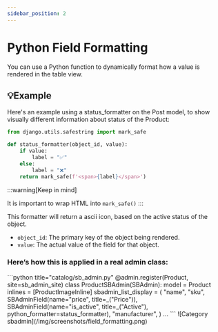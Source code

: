 ```yaml
---
sidebar_position: 2
---
```


# Python Field Formatting
You can use a Python function to dynamically format how a value is rendered in the table view.

## 💡Example

Here's an example using a status_formatter on the Post model, to show
visually different information about status of the Product:

```python title="catalog/sb_admin.py"
from django.utils.safestring import mark_safe

def status_formatter(object_id, value):
    if value:
        label = "✅"
    else:
        label = "❌"
    return mark_safe(f'<span>{label}</span>')
```

:::warning[Keep in mind]

It is important to wrap HTML into `mark_safe()`
:::

This formatter will return a ascii icon, based on the active status of the object.

- `object_id`: The primary key of the object being rendered.
- `value`: The actual value of the field for that object.



 ### Here’s how this is applied in a real admin class:
<Tabs groupId="1">
<TabItem value="code" label="Code">
```python title="catalog/sb_admin.py"
@admin.register(Product, site=sb_admin_site)
class ProductSBAdmin(SBAdmin):
    model = Product
    inlines = [ProductImageInline]
    sbadmin_list_display = (
        "name",
        "sku",
        SBAdminField(name="price", title=_("Price")),
        SBAdminField(name="is_active", title=_("Active"), python_formatter=status_formatter),
        "manufacturer",
    )
    ...
```
</TabItem>
<TabItem value="list" label="Result">
![Category sbadmin](/img/screenshots/field_formatting.png)
</TabItem>

</Tabs>
